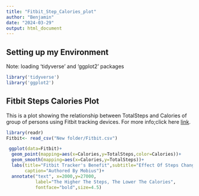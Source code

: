 ---
title: "Fitbit_Step_Calories_plot"
author: "Benjamin"
date: "2024-03-29"
output: html_document
---
## Setting up my Environment
  Note: loading 'tidyverse' and 'ggplot2' packages
```{r setup, include=FALSE}
library('tidyverse')
library('ggplot2')

```

## Fitbit Steps Calories Plot

This is a plot showing the relationship between TotalSteps and Calories of group of persons using Fitbit tracking devices.
For more info;click here [link](https://www.kaggle.com/datasets/arashnic/fitbit).

```{r ggplot for cleanned_daily_Activity, include=FALSE}
library(readr)
Fitbit<- read_csv("New folder/Fitbit.csv")
```




```{r ggplot Fitbit data visualization, echo=FALSE, message=FALSE}
 ggplot(data=Fitbit)+
  geom_point(mapping=aes(x=Calories,y=TotalSteps,color=Calories))+
  geom_smooth(mapping=aes(x=Calories,y=TotalSteps))+
  labs(title="Fitbit Tracker's Benefit",subtitle="Effect Of Steps Changes On Calories",
       caption="Authored By Mobius")+
  annotate("text", x=2000,y=27000,
           label="The Higher The Steps, The Lower The Calories",
           fontface="bold",size=4.5)
```